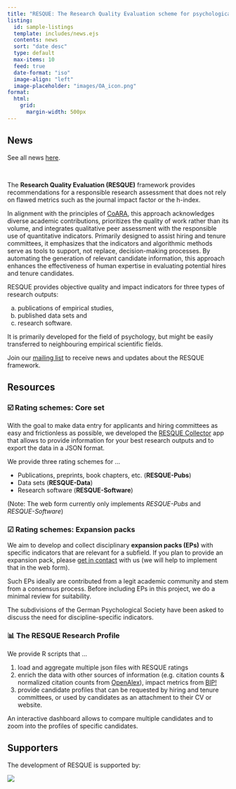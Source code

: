 ```yaml
---
title: "RESQUE: The Research Quality Evaluation scheme for psychological research"
listing:
  id: sample-listings
  template: includes/news.ejs
  contents: news
  sort: "date desc"
  type: default
  max-items: 10
  feed: true
  date-format: "iso"
  image-align: "left"
  image-placeholder: "images/OA_icon.png"
format:
  html:
    grid:
      margin-width: 500px
---
```


::: {.column-margin .news}
# News

::: {.smaller}
See all news [here](news.qmd).
:::
<br>

::: {#sample-listings}
:::
:::


The **Research Quality Evaluation (RESQUE)** framework provides recommendations for a responsible research assessment that does not rely on flawed metrics such as the journal impact factor or the h-index. 

In alignment with the principles of [CoARA](https://coara.eu), this approach acknowledges diverse academic contributions, prioritizes the quality of work rather than its volume, and integrates qualitative peer assessment with the responsible use of quantitative indicators. Primarily designed to assist hiring and tenure committees, it emphasizes that the indicators and algorithmic methods serve as tools to support, not replace, decision-making processes. By automating the generation of relevant candidate information, this approach enhances the effectiveness of human expertise in evaluating potential hires and tenure candidates.

RESQUE provides objective quality and impact indicators for three types of research outputs:

(a) publications of empirical studies, 
(b) published data sets and 
(c) research software. 

It is primarily developed for the field of psychology, but might be easily transferred to neighbouring empirical scientific fields.

Join our [mailing list](https://www.listserv.dfn.de/sympa/info/psy-dora) to receive news and updates about the RESQUE framework.

## Resources

### ☑️ Rating schemes: Core set

With the goal to make data entry for applicants and hiring committees as easy and frictionless as possible, we developed the [RESQUE Collector](https://nicebread.github.io/RESQUE/web/) app that allows to provide information for your best research outputs and to export the data in a JSON format.

We provide three rating schemes for ...

- Publications, preprints, book chapters, etc. (**RESQUE-Pubs**)
- Data sets (**RESQUE-Data**)
- Research software (**RESQUE-Software**)

(Note: The web form currently only implements *RESQUE-Pubs* and *RESQUE-Software*)

### ☑︎ Rating schemes: Expansion packs

We aim to develop and collect disciplinary **expansion packs (EPs)** with specific indicators that are relevant for a subfield. 
If you plan to provide an expansion pack, please [get in contact](team.qmd) with us (we will help to implement that in the web form).

Such EPs ideally are contributed from a legit academic community and stem from a consensus process. Before including EPs in this project, we do a minimal review for suitability.

The subdivisions of the German Psychological Society have been asked to discuss the need for discipline-specific indicators.


### 📊 The RESQUE Research Profile

We provide R scripts that ...

1. load and aggregate multiple json files with RESQUE ratings
2. enrich the data with other sources of information (e.g. citation counts & normalized citation counts from [OpenAlex](https://openalex.org)), impact metrics from [BIP!](https://bip.imsi.athenarc.gr)
3. provide candidate profiles that can be requested by hiring and tenure committees, or used by candidates as an attachment to their CV or website.

An interactive dashboard allows to compare multiple candidates and to zoom into the profiles of specific candidates.


## Supporters

The development of RESQUE is supported by:

![](includes/EFA_WortBildmarke_Quest_schwarz.png)